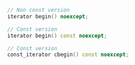 ```cpp
// Non const version
iterator begin() noexcept;

// Const version
iterator begin() const noexcept;

// Const version
const_iterator cbegin() const noexcept;
```